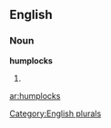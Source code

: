 
==English==

===Noun===
'''humplocks'''

# {{plural of|[[humplock]]}}

[[Category:English plurals]]

[[ar:humplocks]]